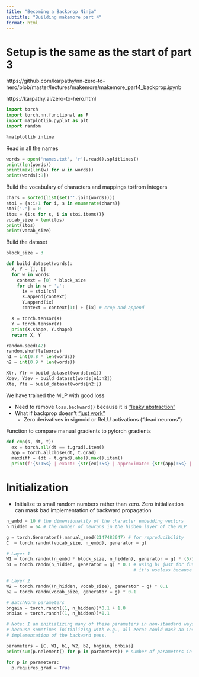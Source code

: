 ```yaml
---
title: "Becoming a Backprop Ninja"
subtitle: "Building makemore part 4"
format: html
---
```


# Setup is the same as the start of part 3

https://github.com/karpathy/nn-zero-to-hero/blob/master/lectures/makemore/makemore_part4_backprop.ipynb

https://karpathy.ai/zero-to-hero.html


```python
import torch
import torch.nn.functional as F
import matplotlib.pyplot as plt
import random

%matplotlib inline
```

Read in all the names

```python
words = open('names.txt', 'r').read().splitlines()
print(len(words))
print(max(len(w) for w in words))
print(words[:8])
```

Build the vocabulary of characters and mappings to/from integers

```python
chars = sorted(list(set(''.join(words))))
stoi = {s:i+1 for i, s in enumerate(chars)}
stoi['.'] = 0
itos = {i:s for s, i in stoi.items()}
vocab_size = len(itos)
print(itos)
print(vocab_size)
```

Build the dataset

```python
block_size = 3

def build_dataset(words):
  X, Y = [], []
  for w in words:
    context = [0] * block_size
    for ch in w + '.':
      ix = stoi[ch]
      X.append(context)
      Y.append(ix)
      context = context[1:] + [ix] # crop and append

  X = torch.tensor(X)
  Y = torch.tensor(Y)
  print(X.shape, Y.shape)
  return X, Y

random.seed(42)
random.shuffle(words)
n1 = int(0.8 * len(words))
n2 = int(0.9 * len(words))

Xtr, Ytr = build_dataset(words[:n1])
Xdev, Ydev = build_dataset(words[n1:n2])
Xte, Yte = build_dataset(words[n2:])
```

We have trained the MLP with good loss

- Need to remove `loss.backward()` because it is ["leaky abstraction"](https://en.wikipedia.org/wiki/Leaky_abstraction)
- What if backprop doesn't ["just work"](https://karpathy.medium.com/yes-you-should-understand-backprop-e2f06eab496b?)
    -  Zero derivatives in sigmoid or ReLU activations ("dead neurons")

Function to compare manual gradients to pytorch gradients


```python
def cmp(s, dt, t):
  ex = torch.all(dt == t.grad).item()
  app = torch.allclose(dt, t.grad)
  maxdiff = (dt - t.grad).abs().max().item()
  print(f'{s:15s} | exact: {str(ex):5s} | approximate: {str(app):5s} | maxdiff: {maxdiff}')
```

# Initialization

- Initialize to small random numbers rather than zero. Zero initialization can mask bad implementation of backward propagation

```python
n_embd = 10 # the dimensionality of the character embedding vectors
n_hidden = 64 # the number of neurons in the hidden layer of the MLP

g = torch.Generator().manual_seed(2147483647) # for reproducibility
C  = torch.randn((vocab_size, n_embd), generator = g)

# Layer 1
W1 = torch.randn((n_embd * block_size, n_hidden), generator = g) * (5/3)/((n_embd * block_size)**0.5)
b1 = torch.randn(n_hidden, generator = g) * 0.1 # using b1 just for fun,
                                                # it's useless because of BN

# Layer 2
W2 = torch.randn((n_hidden, vocab_size), generator = g) * 0.1
b2 = torch.randn(vocab_size, generator = g) * 0.1

# BatchNorm parameters
bngain = torch.randn((1, n_hidden))*0.1 + 1.0
bnbias = torch.randn((1, n_hidden))*0.1

# Note: I am initializing many of these parameters in non-standard ways
# because sometimes initializing with e.g., all zeros could mask an incorrect
# implementation of the backward pass.

parameters = [C, W1, b1, W2, b2, bngain, bnbias]
print(sum(p.nelement() for p in parameters)) # number of parameters in total

for p in parameters:
  p.requires_grad = True
```


